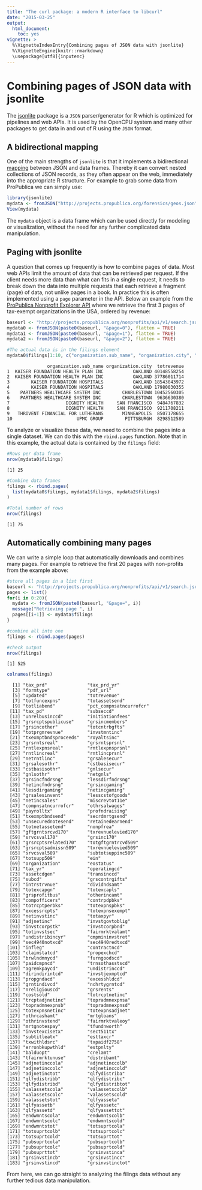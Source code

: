 ```yaml
---
title: "The curl package: a modern R interface to libcurl"
date: "2015-03-25"
output:
  html_document:
    toc: yes
vignette: >
  %\VignetteIndexEntry{Combining pages of JSON data with jsonlite}
  %\VignetteEngine{knitr::rmarkdown}
  \usepackage[utf8]{inputenc}
---
```







# Combining pages of JSON data with jsonlite

The [jsonlite](http://cran.r-project.org/web/packages/jsonlite/index.html) package is a `JSON` parser/generator for R which is optimized for pipelines and web APIs. It is used by the OpenCPU system and many other packages to get data in and out of R using the `JSON` format.

## A bidirectional mapping

One of the main strengths of `jsonlite` is that it implements a bidirectional [mapping](http://arxiv.org/abs/1403.2805) between JSON and data frames. Thereby it can convert nested collections of JSON records, as they often appear on the web, immediately into the appropriate R structure. For example to grab some data from ProPublica we can simply use:


```r
library(jsonlite)
mydata <- fromJSON("http://projects.propublica.org/forensics/geos.json", flatten = TRUE)
View(mydata)
```

The `mydata` object is a data frame which can be used directly for modeling or visualization, without the need for any further complicated data manipulation.

## Paging with jsonlite

A question that comes up frequently is how to combine pages of data. Most web APIs limit the amount of data that can be retrieved per request. If the client needs more data than what can fits in a single request, it needs to break down the data into multiple requests that each retrieve a fragment (page) of data, not unlike pages in a book. In practice this is often implemented using a `page` parameter in the API. Below an example from the [ProPublica Nonprofit Explorer API](http://projects.propublica.org/nonprofits/api) where we retrieve the first 3 pages of tax-exempt organizations in the USA, ordered by revenue:


```r
baseurl <- "http://projects.propublica.org/nonprofits/api/v1/search.json?order=revenue&sort_order=desc"
mydata0 <- fromJSON(paste0(baseurl, "&page=0"), flatten = TRUE)
mydata1 <- fromJSON(paste0(baseurl, "&page=1"), flatten = TRUE)
mydata2 <- fromJSON(paste0(baseurl, "&page=2"), flatten = TRUE)

#The actual data is in the filings element
mydata0$filings[1:10, c("organization.sub_name", "organization.city", "totrevenue")]
```

```
               organization.sub_name organization.city  totrevenue
1  KAISER FOUNDATION HEALTH PLAN INC           OAKLAND 40148558254
2  KAISER FOUNDATION HEALTH PLAN INC           OAKLAND 37786011714
3        KAISER FOUNDATION HOSPITALS           OAKLAND 18543043972
4        KAISER FOUNDATION HOSPITALS           OAKLAND 17980030355
5    PARTNERS HEALTHCARE SYSTEM INC        CHARLESTOWN 10452560305
6    PARTNERS HEALTHCARE SYSTEM INC        CHARLESTOWN  9636630380
7                     DIGNITY HEALTH     SAN FRANCISCO  9484767832
8                     DIGNITY HEALTH     SAN FRANCISCO  9211708211
9   THRIVENT FINANCIAL FOR LUTHERANS       MINNEAPOLIS  8507178655
10                        UPMC GROUP        PITTSBURGH  8298512589
```

To analyze or visualize these data, we need to combine the pages into a single dataset. We can do this with the `rbind.pages` function. Note that in this example, the actual data is contained by the `filings` field:


```r
#Rows per data frame
nrow(mydata0$filings)
```

```
[1] 25
```

```r
#Combine data frames
filings <- rbind.pages(
  list(mydata0$filings, mydata1$filings, mydata2$filings)
)

#Total number of rows
nrow(filings)
```

```
[1] 75
```

## Automatically combining many pages

We can write a simple loop that automatically downloads and combines many pages. For example to retrieve the first 20 pages with non-profits from the example above:


```r
#store all pages in a list first
baseurl <- "http://projects.propublica.org/nonprofits/api/v1/search.json?order=revenue&sort_order=desc"
pages <- list()
for(i in 0:20){
  mydata <- fromJSON(paste0(baseurl, "&page=", i))
  message("Retrieving page ", i)
  pages[[i+1]] <- mydata$filings
}

#combine all into one
filings <- rbind.pages(pages)

#check output
nrow(filings)
```

```
[1] 525
```

```r
colnames(filings)
```

```
  [1] "tax_prd"               "tax_prd_yr"           
  [3] "formtype"              "pdf_url"              
  [5] "updated"               "totrevenue"           
  [7] "totfuncexpns"          "totassetsend"         
  [9] "totliabend"            "pct_compnsatncurrofcr"
 [11] "tax_pd"                "subseccd"             
 [13] "unrelbusinccd"         "initiationfees"       
 [15] "grsrcptspublicuse"     "grsincmembers"        
 [17] "grsincother"           "totcntrbgfts"         
 [19] "totprgmrevnue"         "invstmntinc"          
 [21] "txexmptbndsproceeds"   "royaltsinc"           
 [23] "grsrntsreal"           "grsrntsprsnl"         
 [25] "rntlexpnsreal"         "rntlexpnsprsnl"       
 [27] "rntlincreal"           "rntlincprsnl"         
 [29] "netrntlinc"            "grsalesecur"          
 [31] "grsalesothr"           "cstbasisecur"         
 [33] "cstbasisothr"          "gnlsecur"             
 [35] "gnlsothr"              "netgnls"              
 [37] "grsincfndrsng"         "lessdirfndrsng"       
 [39] "netincfndrsng"         "grsincgaming"         
 [41] "lessdirgaming"         "netincgaming"         
 [43] "grsalesinvent"         "lesscstofgoods"       
 [45] "netincsales"           "miscrevtot11e"        
 [47] "compnsatncurrofcr"     "othrsalwages"         
 [49] "payrolltx"             "profndraising"        
 [51] "txexmptbndsend"        "secrdmrtgsend"        
 [53] "unsecurednotesend"     "retainedearnend"      
 [55] "totnetassetend"        "nonpfrea"             
 [57] "gftgrntsrcvd170"       "txrevnuelevied170"    
 [59] "srvcsval170"           "grsinc170"            
 [61] "grsrcptsrelated170"    "totgftgrntrcvd509"    
 [63] "grsrcptsadmissn509"    "txrevnuelevied509"    
 [65] "srvcsval509"           "subtotsuppinc509"     
 [67] "totsupp509"            "ein"                  
 [69] "organization"          "eostatus"             
 [71] "tax_yr"                "operatingcd"          
 [73] "assetcdgen"            "transinccd"           
 [75] "subcd"                 "grscontrgifts"        
 [77] "intrstrvnue"           "dividndsamt"          
 [79] "totexcapgn"            "totexcapls"           
 [81] "grsprofitbus"          "otherincamt"          
 [83] "compofficers"          "contrpdpbks"          
 [85] "totrcptperbks"         "totexpnspbks"         
 [87] "excessrcpts"           "totexpnsexempt"       
 [89] "netinvstinc"           "totaxpyr"             
 [91] "adjnetinc"             "invstgovtoblig"       
 [93] "invstcorpstk"          "invstcorpbnd"         
 [95] "totinvstsec"           "fairmrktvalamt"       
 [97] "undistribincyr"        "cmpmininvstret"       
 [99] "sec4940notxcd"         "sec4940redtxcd"       
[101] "infleg"                "contractncd"          
[103] "claimstatcd"           "propexchcd"           
[105] "brwlndmnycd"           "furngoodscd"          
[107] "paidcmpncd"            "trnsothasstscd"       
[109] "agremkpaycd"           "undistrinccd"         
[111] "dirindirintcd"         "invstjexmptcd"        
[113] "propgndacd"            "excesshldcd"          
[115] "grntindivcd"           "nchrtygrntcd"         
[117] "nreligiouscd"          "grsrents"             
[119] "costsold"              "totrcptnetinc"        
[121] "trcptadjnetinc"        "topradmnexpnsa"       
[123] "topradmnexpnsb"        "topradmnexpnsd"       
[125] "totexpnsnetinc"        "totexpnsadjnet"       
[127] "othrcashamt"           "mrtgloans"            
[129] "othrinvstend"          "fairmrktvaleoy"       
[131] "mrtgnotespay"          "tfundnworth"          
[133] "invstexcisetx"         "sect511tx"            
[135] "subtitleatx"           "esttaxcr"             
[137] "txwithldsrc"           "txpaidf2758"          
[139] "erronbkupwthld"        "estpnlty"             
[141] "balduopt"              "crelamt"              
[143] "tfairmrktunuse"        "distribamt"           
[145] "adjnetinccola"         "adjnetinccolb"        
[147] "adjnetinccolc"         "adjnetinccold"        
[149] "adjnetinctot"          "qlfydistriba"         
[151] "qlfydistribb"          "qlfydistribc"         
[153] "qlfydistribd"          "qlfydistribtot"       
[155] "valassetscola"         "valassetscolb"        
[157] "valassetscolc"         "valassetscold"        
[159] "valassetstot"          "qlfyasseta"           
[161] "qlfyassetb"            "qlfyassetc"           
[163] "qlfyassetd"            "qlfyassettot"         
[165] "endwmntscola"          "endwmntscolb"         
[167] "endwmntscolc"          "endwmntscold"         
[169] "endwmntstot"           "totsuprtcola"         
[171] "totsuprtcolb"          "totsuprtcolc"         
[173] "totsuprtcold"          "totsuprttot"          
[175] "pubsuprtcola"          "pubsuprtcolb"         
[177] "pubsuprtcolc"          "pubsuprtcold"         
[179] "pubsuprttot"           "grsinvstinca"         
[181] "grsinvstincb"          "grsinvstincc"         
[183] "grsinvstincd"          "grsinvstinctot"       
```

From here, we can go straight to analyzing the filings data without any further tedious data manipulation.
